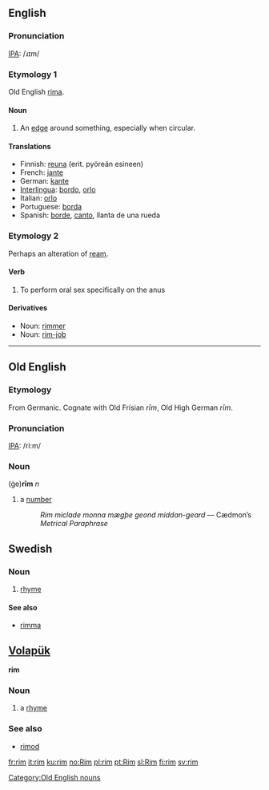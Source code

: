 ==English==
===Pronunciation===
[[IPA]]: /ɹɪm/

===Etymology 1===
Old English [[rima]].

====Noun====
# An [[edge]] around something, especially when circular.

====Translations==== 
*Finnish: [[reuna]] (erit. pyöreän esineen)
*French: [[jante]] 
*German: [[kante]] 
*[[Interlingua]]: [[bordo]], [[orlo]] 
*Italian: [[orlo]] 
*Portuguese: [[borda]] 
*Spanish: [[borde]], [[canto]], llanta de una rueda

===Etymology 2===
Perhaps an alteration of [[ream]].

====Verb====
#To perform oral sex specifically on the anus

====Derivatives====
*Noun: [[rimmer]]
*Noun: [[rim-job]]
----


==Old English==
===Etymology===
From Germanic.  Cognate with Old Frisian ''rīm'', Old High German ''rīm''.

===Pronunciation===
[[IPA]]: /ri:m/

===Noun===
(ġe)'''rīm''' ''n''
# a [[number]]
#:''Rim miclade monna mægþe geond middan-geard'' — Cædmon’s ''Metrical Paraphrase''

[[Category:Old English nouns]]

==Swedish==
===Noun===
{{sv-noun-irreg-n|2=rimmet|4=rimmen}}
# [[rhyme]]

====See also====
*[[rimma]]

==[[Volapük]]==
'''rim''' 
===Noun=== 
# a [[rhyme]]

===See also=== 
*[[rimod]]


[[fr:rim]]
[[it:rim]]
[[ku:rim]]
[[no:Rim]]
[[pl:rim]]
[[pt:Rim]]
[[sl:Rim]]
[[fi:rim]]
[[sv:rim]]